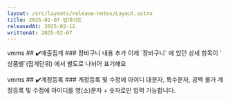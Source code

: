 ```yaml
---
layout: /src/layouts/release-notes/Layout.astro
title: 2025-02-07 업데이트
releasedAt: 2025-02-12
writtenAt: 2025-02-07
---
```





<Frame>
    <Badge style={'web'}>vmms</Badge>
    ## ✔️매출집계
    ### 장바구니 내용 추가
    이제 `장바구니` 에 있던 상세 항목이 `상품별`(집계단위) 에서 별도로 나뉘어 표기해요 <br/>
    <br/>
</Frame>
<Frame>
    <Badge style={'web'}>vmms</Badge>
    ## ✔️계정등록
    ### 계정등록 및 수정에 아이디 대문자, 특수문자, 공백 불가
    계정등록 및 수정에 아이디를 영(소)문자  + 숫자로만 입력 가능합니다.<br/>
    <br/>
</Frame>

